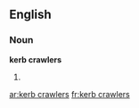 ==English==

===Noun===
'''kerb crawlers'''

# {{plural of|[[kerb crawler]]}}

[[ar:kerb crawlers]]
[[fr:kerb crawlers]]